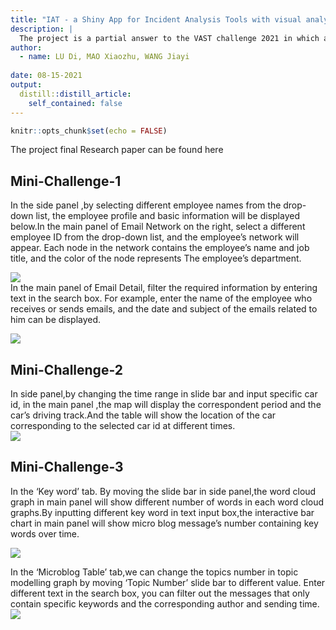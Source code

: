 ```yaml
---
title: "IAT - a Shiny App for Incident Analysis Tools with visual analytics "
description: |
  The project is a partial answer to the VAST challenge 2021 in which a fictional incident happened in Kronos, a fictional island country. Employees from GASTech, an oil company having site in Kronos, went missing during a celebration event. A grassroot activist group, Protectors of Kronos, were suspected to be responsible for the kidnap. By conducting various visual analysis and implementing a shiny web app **IAT**, the project aims to gain  understanding of the people potentially involved in the incident and the details of the incident. There are 3 parts of the analysis, network analysis of GASTech employee, pattern detection through car route of GASTech employee, and text analysis of microblogs in social media. The analysis results were displayed with visualization from Shiny App. 
author:
  - name: LU Di, MAO Xiaozhu, WANG Jiayi
    
date: 08-15-2021
output:
  distill::distill_article:
    self_contained: false
---
```



```r
knitr::opts_chunk$set(echo = FALSE)
```

The project final Research paper can be found here 


## Mini-Challenge-1  
In the side panel ,by selecting different employee names from the   drop-down list, the employee profile and basic information will be displayed  below.In the main panel of Email Network on the right, select a different employee ID from the drop-down list, and the employee’s network will appear. Each node in the network contains the employee’s name and job title, and the color of the node represents The employee's department.  


![](image/1.png)  
In the main panel of Email Detail, filter the required information by entering text in the search box. For example, enter the name of the employee who receives or sends emails, and the date and subject of the emails related to him can be displayed.  


![](image/2.png)  



## Mini-Challenge-2  
In side panel,by changing the time range in slide bar and input specific car id, in the main panel ,the map will display  the correspondent  period and the car's driving track.And the table will show the location of the car corresponding to the selected car id at different times.  
![](image/4.png)  


## Mini-Challenge-3  
In the 'Key word' tab. By moving the slide bar in side panel,the word cloud graph in main panel will show different number of words in each word cloud graphs.By inputting different key word in text input box,the interactive bar chart in main panel will show micro blog message's number containing key words over time.  

![](image/5.png)  


In the 'Microblog Table' tab,we can change the topics number in topic modelling graph by moving 'Topic Number' slide bar to different value. 
Enter different text in the search box, you can filter out the messages that only contain specific keywords and the corresponding author and sending time.
![](image/6.png)  
